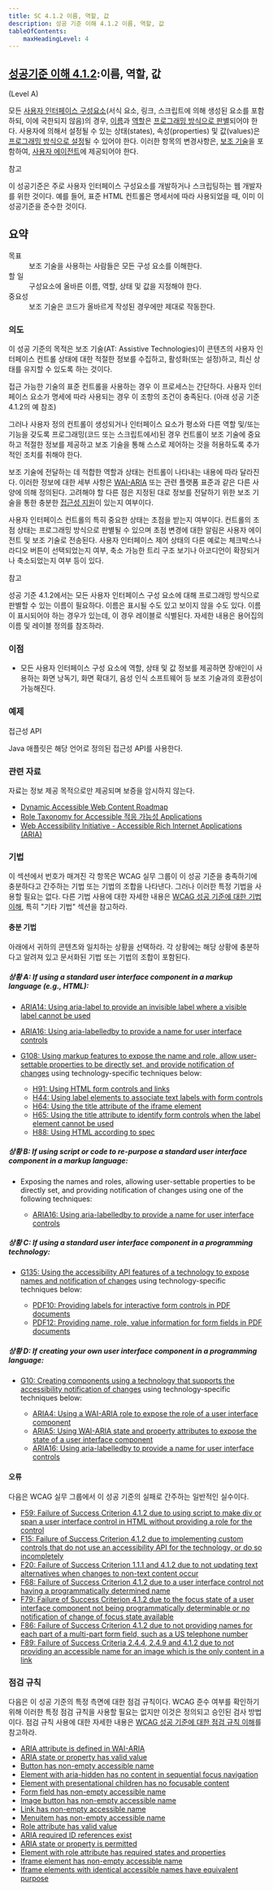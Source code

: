 ```yaml
---
title: SC 4.1.2 이름, 역할, 값
description: 성공 기준 이해 4.1.2 이름, 역할, 값
tableOfContents:
    maxHeadingLevel: 4
---
```



## [성공기준 이해 4.1.2](https://w3.org/TR/WCAG22#name-role-value):이름, 역할, 값 

(Level A)

<Card title="성공 기준 (SC)"></Card>

모든 [사용자 인터페이스 구성요소](../../../glossary/user-interface-component)(서식 요소, 링크, 스크립트에 의해 생성된 요소를 포함하되, 이에 국한되지 않음)의 경우, [이름](../../../glossary/name)과 [역할](../../../glossary/role)은 [프로그래밍 방식으로 판별](../../../glossary/programmatically-determined)되어야 한다. 사용자에 의해서 설정될 수 있는 상태(states), 속성(properties) 및 값(values)은 [프로그래밍 방식으로 설정](../../../glossary/programmatically-set)될 수 있어야 한다. 이러한 항목의 변경사항은, [보조 기술](../../../glossary/assistive-technology)을 포함하여, [사용자 에이전트](../../../glossary/user-agent)에 제공되어야 한다.

참고

이 성공기준은 주로 사용자 인터페이스 구성요소를 개발하거나 스크립팅하는 웹 개발자를 위한 것이다. 예를 들어, 표준 HTML 컨트롤은 명세서에 따라 사용되었을 때, 이미 이 성공기준을 준수한 것이다.

## 요약

<dl>
<dt>목표</dt>
<dd>보조 기술을 사용하는 사람들은 모든 구성 요소를 이해한다.</dd>
<dt>할 일</dt>
<dd>구성요소에 올바른 이름, 역할, 상태 및 값을 지정해야 한다.</dd>
<dt>중요성</dt>
<dd>보조 기술은 코드가 올바르게 작성된 경우에만 제대로 작동한다.</dd>
</dl>

### 의도

이 성공 기준의 목적은 보조 기술(AT: Assistive Technologies)이 콘텐츠의 사용자 인터페이스 컨트롤 상태에 대한 적절한 정보를 수집하고, 활성화(또는 설정)하고, 최신 상태를 유지할 수 있도록 하는 것이다.

접근 가능한 기술의 표준 컨트롤을 사용하는 경우 이 프로세스는 간단하다. 사용자 인터페이스 요소가 명세에 따라 사용되는 경우 이 조항의 조건이 충족된다. (아래 성공 기준 4.1.2의 예 참조)

그러나 사용자 정의 컨트롤이 생성되거나 인터페이스 요소가 평소와 다른 역할 및/또는 기능을 갖도록 프로그래밍(코드 또는 스크립트에서)된 경우 컨트롤이 보조 기술에 중요하고 적절한 정보를 제공하고 보조 기술을 통해 스스로 제어하는 것을 허용하도록 추가적인 조치를 취해야 한다.

보조 기술에 전달하는 데 적합한 역할과 상태는 컨트롤이 나타내는 내용에 따라 달라진다. 이러한 정보에 대한 세부 사항은 [WAI-ARIA](https://www.w3.org/TR/wai-aria/) 또는 관련 플랫폼 표준과 같은 다른 사양에 의해 정의된다. 고려해야 할 다른 점은 지정된 대로 정보를 전달하기 위한 보조 기술을 통한 충분한 [접근성 지원](https://www.w3.org/TR/WCAG22/#dfn-accessibility-supported)이 있는지 여부이다.

사용자 인터페이스 컨트롤의 특히 중요한 상태는 초점을 받는지 여부이다. 컨트롤의 초점 상태는 프로그래밍 방식으로 판별될 수 있으며 초점 변경에 대한 알림은 사용자 에이전트 및 보조 기술로 전송된다. 사용자 인터페이스 제어 상태의 다른 예로는 체크박스나 라디오 버튼이 선택되었는지 여부, 축소 가능한 트리 구조 보기나 아코디언이 확장되거나 축소되었는지 여부 등이 있다.

참고

성공 기준 4.1.2에서는 모든 사용자 인터페이스 구성 요소에 대해 프로그래밍 방식으로 판별할 수 있는 이름이 필요하다. 이름은 표시될 수도 있고 보이지 않을 수도 있다. 이름이 표시되어야 하는 경우가 있는데, 이 경우 레이블로 식별된다. 자세한 내용은 용어집의 이름 및 레이블 정의를 참조하라.

### 이점

*   모든 사용자 인터페이스 구성 요소에 역할, 상태 및 값 정보를 제공하면 장애인이 사용하는 화면 낭독기, 화면 확대기, 음성 인식 소프트웨어 등 보조 기술과의 호환성이 가능해진다.

### 예제

접근성 API

Java 애플릿은 해당 언어로 정의된 접근성 API를 사용한다.

### 관련 자료

자료는 정보 제공 목적으로만 제공되며 보증을 암시하지 않는다.

*   [Dynamic Accessible Web Content Roadmap](https://www.w3.org/WAI/PF/roadmap/)
*   [Role Taxonomy for Accessible 적응 가능성 Applications](https://www.w3.org/WAI/PF/GUI/)
*   [Web Accessibility Initiative - Accessible Rich Internet Applications (ARIA)](https://www.w3.org/TR/wai-aria/)

### 기법

이 섹션에서 번호가 매겨진 각 항목은 WCAG 실무 그룹이 이 성공 기준을 충족하기에 충분하다고 간주하는 기법 또는 기법의 조합을 나타낸다. 그러나 이러한 특정 기법을 사용할 필요는 없다. 다른 기법 사용에 대한 자세한 내용은 [WCAG 성공 기준에 대한 기법 이해](understanding-techniques), 특히 "기타 기법" 섹션을 참고하라.

#### 충분 기법

아래에서 귀하의 콘텐츠와 일치하는 상황을 선택하라. 각 상황에는 해당 상황에 충분하다고 알려져 있고 문서화된 기법 또는 기법의 조합이 포함된다.

##### 상황 A: If using a standard user interface component in a markup language (e.g., HTML):

*   [ARIA14: Using aria-label to provide an invisible label where a visible label cannot be used](https://www.w3.org/WAI/WCAG22/Techniques/aria/ARIA14)
*   [ARIA16: Using aria-labelledby to provide a name for user interface controls](https://www.w3.org/WAI/WCAG22/Techniques/aria/ARIA16)
*   [G108: Using markup features to expose the name and role, allow user-settable properties to be directly set, and provide notification of changes](https://www.w3.org/WAI/WCAG22/Techniques/general/G108) using technology-specific techniques below:
    
    *   [H91: Using HTML form controls and links](https://www.w3.org/WAI/WCAG22/Techniques/html/H91)
    *   [H44: Using label elements to associate text labels with form controls](https://www.w3.org/WAI/WCAG22/Techniques/html/H44)
    *   [H64: Using the title attribute of the iframe element](https://www.w3.org/WAI/WCAG22/Techniques/html/H64)
    *   [H65: Using the title attribute to identify form controls when the label element cannot be used](https://www.w3.org/WAI/WCAG22/Techniques/html/H65)
    *   [H88: Using HTML according to spec](https://www.w3.org/WAI/WCAG22/Techniques/html/H88)

##### 상황 B: If using script or code to re-purpose a standard user interface component in a markup language:

*   Exposing the names and roles, allowing user-settable properties to be directly set, and providing notification of changes using one of the following techniques:
    
    *   [ARIA16: Using aria-labelledby to provide a name for user interface controls](https://www.w3.org/WAI/WCAG22/Techniques/aria/ARIA16)

##### 상황 C: If using a standard user interface component in a programming technology:

*   [G135: Using the accessibility API features of a technology to expose names and notification of changes](https://www.w3.org/WAI/WCAG22/Techniques/general/G135) using technology-specific techniques below:
    
    *   [PDF10: Providing labels for interactive form controls in PDF documents](https://www.w3.org/WAI/WCAG22/Techniques/pdf/PDF10)
    *   [PDF12: Providing name, role, value information for form fields in PDF documents](https://www.w3.org/WAI/WCAG22/Techniques/pdf/PDF12)

##### 상황 D: If creating your own user interface component in a programming language:

*   [G10: Creating components using a technology that supports the accessibility notification of changes](https://www.w3.org/WAI/WCAG22/Techniques/general/G10) using technology-specific techniques below:
    
    *   [ARIA4: Using a WAI-ARIA role to expose the role of a user interface component](https://www.w3.org/WAI/WCAG22/Techniques/aria/ARIA4)
    *   [ARIA5: Using WAI-ARIA state and property attributes to expose the state of a user interface component](https://www.w3.org/WAI/WCAG22/Techniques/aria/ARIA5)
    *   [ARIA16: Using aria-labelledby to provide a name for user interface controls](https://www.w3.org/WAI/WCAG22/Techniques/aria/ARIA16)

#### 오류

다음은 WCAG 실무 그룹에서 이 성공 기준의 실패로 간주하는 일반적인 실수이다.

*   [F59: Failure of Success Criterion 4.1.2 due to using script to make div or span a user interface control in HTML without providing a role for the control](https://www.w3.org/WAI/WCAG22/Techniques/failures/F59)
*   [F15: Failure of Success Criterion 4.1.2 due to implementing custom controls that do not use an accessibility API for the technology, or do so incompletely](https://www.w3.org/WAI/WCAG22/Techniques/failures/F15)
*   [F20: Failure of Success Criterion 1.1.1 and 4.1.2 due to not updating text alternatives when changes to non-text content occur](https://www.w3.org/WAI/WCAG22/Techniques/failures/F20)
*   [F68: Failure of Success Criterion 4.1.2 due to a user interface control not having a programmatically determined name](https://www.w3.org/WAI/WCAG22/Techniques/failures/F68)
*   [F79: Failure of Success Criterion 4.1.2 due to the focus state of a user interface component not being programmatically determinable or no notification of change of focus state available](https://www.w3.org/WAI/WCAG22/Techniques/failures/F79)
*   [F86: Failure of Success Criterion 4.1.2 due to not providing names for each part of a multi-part form field, such as a US telephone number](https://www.w3.org/WAI/WCAG22/Techniques/failures/F86)
*   [F89: Failure of Success Criteria 2.4.4, 2.4.9 and 4.1.2 due to not providing an accessible name for an image which is the only content in a link](https://www.w3.org/WAI/WCAG22/Techniques/failures/F89)

### 점검 규칙

다음은 이 성공 기준의 특정 측면에 대한 점검 규칙이다. WCAG 준수 여부를 확인하기 위해 이러한 특정 점검 규칙을 사용할 필요는 없지만 이것은 정의되고 승인된 검사 방법이다. 점검 규칙 사용에 대한 자세한 내용은 [WCAG 성공 기준에 대한 점검 규칙 이해](understanding-act-rules.html)를 참고하라.

*   [ARIA attribute is defined in WAI-ARIA](https://www.w3.org/WAI/standards-guidelines/act/rules/5f99a7/)
*   [ARIA state or property has valid value](https://www.w3.org/WAI/standards-guidelines/act/rules/6a7281/)
*   [Button has non-empty accessible name](https://www.w3.org/WAI/standards-guidelines/act/rules/97a4e1/)
*   [Element with aria-hidden has no content in sequential focus navigation](https://www.w3.org/WAI/standards-guidelines/act/rules/6cfa84/)
*   [Element with presentational children has no focusable content](https://www.w3.org/WAI/standards-guidelines/act/rules/307n5z/)
*   [Form field has non-empty accessible name](https://www.w3.org/WAI/standards-guidelines/act/rules/e086e5/)
*   [Image button has non-empty accessible name](https://www.w3.org/WAI/standards-guidelines/act/rules/59796f/)
*   [Link has non-empty accessible name](https://www.w3.org/WAI/standards-guidelines/act/rules/c487ae/)
*   [Menuitem has non-empty accessible name](https://www.w3.org/WAI/standards-guidelines/act/rules/m6b1q3/)
*   [Role attribute has valid value](https://www.w3.org/WAI/standards-guidelines/act/rules/674b10/)
*   [ARIA required ID references exist](https://www.w3.org/WAI/standards-guidelines/act/rules/in6db8/proposed/)
*   [ARIA state or property is permitted](https://www.w3.org/WAI/standards-guidelines/act/rules/5c01ea/proposed/)
*   [Element with role attribute has required states and properties](https://www.w3.org/WAI/standards-guidelines/act/rules/4e8ab6/proposed/)
*   [Iframe element has non-empty accessible name](https://www.w3.org/WAI/standards-guidelines/act/rules/cae760/proposed/)
*   [Iframe elements with identical accessible names have equivalent purpose](https://www.w3.org/WAI/standards-guidelines/act/rules/4b1c6c/proposed/)

